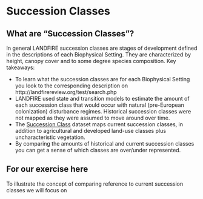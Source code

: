 # Succession Classes {#successionClasses}

## What are "Succession Classes"?

In general LANDFIRE succession classes are stages of development defined in the descriptions of each Biophysical Setting.  They are characterized by height, canopy cover and to some degree species composition.  Key takeaways:

* To learn what the succession classes are for each Biophysical Setting you look to the corresponding description on http://landfirereview.org/test/search.php
* LANDFIRE used state and transition models to estimate the amount of each succession class that would occur with natural (pre-European colonization) disturbance regimes.  Historical succession classes were not mapped as they were assumed to move around over time.
* The [Succession Class](https://www.landfire.gov/sclass.php) dataset maps current succession classes, in addition to agricultural and developed land-use classes plus uncharacteristic vegetation.
* By comparing the amounts of historical and current succession classes you can get a sense of which classes are over/under represented.

## For our exercise here

To illustrate the concept of comparing reference to current succession classes we will focus on 